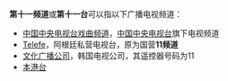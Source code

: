 '''第十一频道'''或'''第十一台'''可以指以下广播电视频道：

* [[中国中央电视台戏曲频道|中国中央电视台戏曲频道]]，[[中国中央电视台|中国中央电视台]]旗下电视频道
* [[Telefe|Telefe]]，阿根廷私营电视台，原为国营'''11频道'''
* [[文化广播公司|文化广播公司]]，韩国电视公司，其遥控器号码为11
* [[本港台|本港台]]

{{disambig|cat=五字消歧义}}